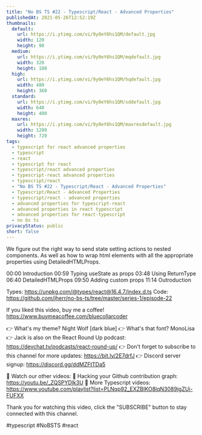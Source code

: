 ```yaml
---
title: "No BS TS #22 - Typescript/React - Advanced Properties"
publishedAt: 2021-05-26T12:52:19Z
thumbnails:
  default:
    url: https://i.ytimg.com/vi/9y0eY6hs1QM/default.jpg
    width: 120
    height: 90
  medium:
    url: https://i.ytimg.com/vi/9y0eY6hs1QM/mqdefault.jpg
    width: 320
    height: 180
  high:
    url: https://i.ytimg.com/vi/9y0eY6hs1QM/hqdefault.jpg
    width: 480
    height: 360
  standard:
    url: https://i.ytimg.com/vi/9y0eY6hs1QM/sddefault.jpg
    width: 640
    height: 480
  maxres:
    url: https://i.ytimg.com/vi/9y0eY6hs1QM/maxresdefault.jpg
    width: 1280
    height: 720
tags:
  - typescript for react advanced properties
  - typescript
  - react
  - typescript for react
  - typescript/react advanced properties
  - typescript-react advanced properties
  - typescript/react
  - "No BS TS #22 - Typescript/React - Advanced Properties"
  - Typescript/React - Advanced Properties
  - typescript/react - advanced properties
  - advanced properties for typescript-react
  - advanced properties in react typescript
  - advanced properties for react-typescript
  - no bs ts
privacyStatus: public
short: false
---
```

  
  We figure out the right way to send state setting actions to nested components. As well as how to wrap html elements with all the appropriate properties using DetailedHTMLProps.

00:00 Introduction
00:59 Typing useState as props
03:48 Using ReturnType
06:40 DetailedHTMLProps
09:50 Adding custom props
11:14 Outroduction

Types: https://unpkg.com/@types/react@16.4.7/index.d.ts
Code: https://github.com/jherr/no-bs-ts/tree/master/series-1/episode-22 

If you liked this video, buy me a coffee! https://www.buymeacoffee.com/bluecollarcoder

👉 What's my theme? Night Wolf [dark blue]
👉 What's that font? MonoLisa
👉 Jack is also on the React Round Up podcast: https://devchat.tv/podcasts/react-round-up/
👉 Don't forget to subscribe to this channel for more updates: https://bit.ly/2E7drfJ
👉 Discord server signup: https://discord.gg/ddMZFtTDa5

💢 Watch our other videos:
💟 Hacking your Github contribution graph: https://youtu.be/_ZQSPYDlk3U
💟 More Typescript videos: https://www.youtube.com/playlist?list=PLNqp92_EXZBIKO8lqN3089jgZUi-FUFXX

Thank you for watching this video, click the "SUBSCRIBE" button to stay connected with this channel. 

#typescript #NoBSTS #react
  